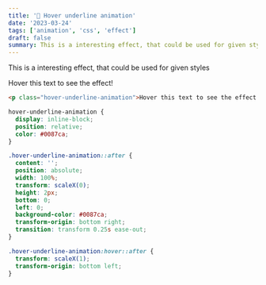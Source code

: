 ```yaml
---
title: '💎️ Hover underline animation'
date: '2023-03-24'
tags: ['animation', 'css', 'effect']
draft: false
summary: This is a interesting effect, that could be used for given styles
---
```


This is a interesting effect, that could be used for given styles

<div class="w-min">
  <p class="hover-underline-animation whitespace-nowrap">Hover this text to see the effect!</p>
</div>

```html title="HTML"
<p class="hover-underline-animation">Hover this text to see the effect!</p>
```

```css title="CSS"
hover-underline-animation {
  display: inline-block;
  position: relative;
  color: #0087ca;
}

.hover-underline-animation::after {
  content: '';
  position: absolute;
  width: 100%;
  transform: scaleX(0);
  height: 2px;
  bottom: 0;
  left: 0;
  background-color: #0087ca;
  transform-origin: bottom right;
  transition: transform 0.25s ease-out;
}

.hover-underline-animation:hover::after {
  transform: scaleX(1);
  transform-origin: bottom left;
}
```
